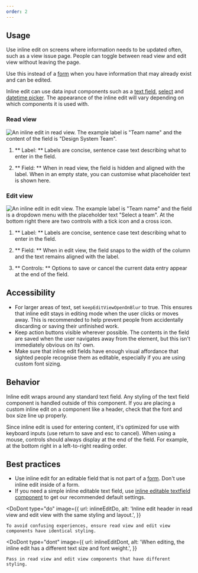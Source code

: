 ```yaml
---
order: 2
---
```



## Usage

Use inline edit on screens where information needs to be updated often, such as a view issue page.
People can toggle between read view and edit view without leaving the page.

Use this instead of a [form](/components/form/examples) when you have information that may already
exist and can be edited.

Inline edit can use data input components such as a [text field](/components/textfield),
[select](/components/select) and
[datetime picker](https://atlaskit.atlassian.com/packages/design-system/datetime-picker). The
appearance of the inline edit will vary depending on which components it is used with.

### Read view

![An inline edit in read view. The example label is "Team name" and the content of the field is "Design System Team".](./images/inline-edit-anatomy.png)

1. ** Label: ** Labels are concise, sentence case text describing what to enter in the field.

2. ** Field: ** When in read view, the field is hidden and aligned with the label. When in an empty
   state, you can customise what placeholder text is shown here.

### Edit view

![An inline edit in edit view. The example label is "Team name" and the field is a dropdown menu with the placeholder text "Select a team". At the bottom right there are two controls with a tick icon and a cross icon.](./images/inline-edit-anatomy-edit-view.png)

1. ** Label: ** Labels are concise, sentence case text describing what to enter in the field.

2. ** Field: ** When in edit view, the field snaps to the width of the column and the text remains
   aligned with the label.

3. ** Controls: ** Options to save or cancel the current data entry appear at the end of the field.

## Accessibility

- For larger areas of text, set `keepEditViewOpenOnBlur` to true. This ensures that inline edit
  stays in editing mode when the user clicks or moves away. This is recommended to help prevent
  people from accidentally discarding or saving their unfinished work.
- Keep action buttons visible wherever possible. The contents in the field are saved when the user
  navigates away from the element, but this isn't immediately obvious on its' own.
- Make sure that inline edit fields have enough visual affordance that sighted people recognise them
  as editable, especially if you are using custom font sizing.

## Behavior

Inline edit wraps around any standard text field. Any styling of the text field component is handled
outside of this component. If you are placing a custom inline edit on a component like a header,
check that the font and box size line up properly.

Since inline edit is used for entering content, it's optimized for use with keyboard inputs (use
return to save and esc to cancel). When using a mouse, controls should always display at the end of
the field. For example, at the bottom right in a left-to-right reading order.

## Best practices

- Use inline edit for an editable field that is not part of a [form](/patterns/forms). Don't use
  inline edit inside of a form.
- If you need a simple inline editable text field, use
  [inline editable textfield component](/components/inline-edit/inline-editable-textfield/examples)
  to get our recommended default settings.

<DoDont
	type="do"
	image={{
		url: inlineEditDo,
		alt: 'Inline edit header in read view and edit view with the same styling and layout.',
	}}
>
	To avoid confusing experiences, ensure read view and edit view components have identical styling.
</DoDont>

<DoDont
	type="dont"
	image={{
		url: inlineEditDont,
		alt: 'When editing, the inline edit has a different text size and font weight.',
	}}
>
	Pass in read view and edit view components that have different styling.
</DoDont>
